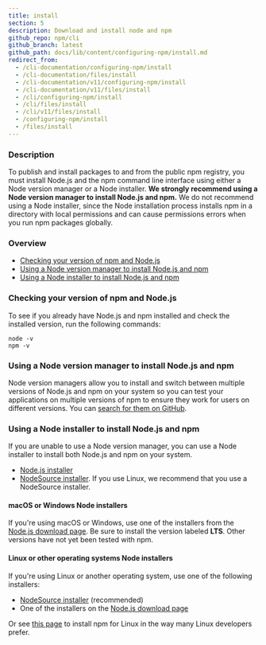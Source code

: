 ```yaml
---
title: install
section: 5
description: Download and install node and npm
github_repo: npm/cli
github_branch: latest
github_path: docs/lib/content/configuring-npm/install.md
redirect_from:
  - /cli-documentation/configuring-npm/install
  - /cli-documentation/files/install
  - /cli-documentation/v11/configuring-npm/install
  - /cli-documentation/v11/files/install
  - /cli/configuring-npm/install
  - /cli/files/install
  - /cli/v11/files/install
  - /configuring-npm/install
  - /files/install
---
```


### Description

To publish and install packages to and from the public npm registry, you must install Node.js and the npm command line interface using either a Node version manager or a Node installer. **We strongly recommend using a Node version manager to install Node.js and npm.** We do not recommend using a Node installer, since the Node installation process installs npm in a directory with local permissions and can cause permissions errors when you run npm packages globally.

### Overview

- [Checking your version of npm and Node.js](#checking-your-version-of-npm-and-nodejs)
- [Using a Node version manager to install Node.js and npm](#using-a-node-version-manager-to-install-nodejs-and-npm)
- [Using a Node installer to install Node.js and npm](#using-a-node-installer-to-install-nodejs-and-npm)

### Checking your version of npm and Node.js

To see if you already have Node.js and npm installed and check the installed version, run the following commands:

```
node -v
npm -v
```

### Using a Node version manager to install Node.js and npm

Node version managers allow you to install and switch between multiple versions of Node.js and npm on your system so you can test your applications on multiple versions of npm to ensure they work for users on different versions. You can [search for them on GitHub](https://github.com/search?q=node+version+manager+archived%3Afalse&type=repositories&ref=advsearch).

### Using a Node installer to install Node.js and npm

If you are unable to use a Node version manager, you can use a Node installer to install both Node.js and npm on your system.

- [Node.js installer](https://nodejs.org/en/download/)
- [NodeSource installer](https://github.com/nodesource/distributions). If you use Linux, we recommend that you use a NodeSource installer.

#### macOS or Windows Node installers

If you're using macOS or Windows, use one of the installers from the [Node.js download page](https://nodejs.org/en/download/). Be sure to install the version labeled **LTS**. Other versions have not yet been tested with npm.

#### Linux or other operating systems Node installers

If you're using Linux or another operating system, use one of the following installers:

- [NodeSource installer](https://github.com/nodesource/distributions) (recommended)
- One of the installers on the [Node.js download page](https://nodejs.org/en/download/)

Or see [this page](https://nodejs.org/en/download/package-manager/) to install npm for Linux in the way many Linux developers prefer.
